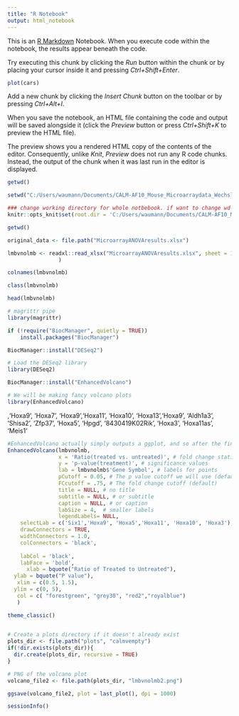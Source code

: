 ---
title: "R Notebook"
output: html_notebook
---

This is an [R Markdown](http://rmarkdown.rstudio.com) Notebook. When you execute code within the notebook, the results appear beneath the code. 

Try executing this chunk by clicking the *Run* button within the chunk or by placing your cursor inside it and pressing *Ctrl+Shift+Enter*. 

```{r}
plot(cars)
```

Add a new chunk by clicking the *Insert Chunk* button on the toolbar or by pressing *Ctrl+Alt+I*.

When you save the notebook, an HTML file containing the code and output will be saved alongside it (click the *Preview* button or press *Ctrl+Shift+K* to preview the HTML file).

The preview shows you a rendered HTML copy of the contents of the editor. Consequently, unlike *Knit*, *Preview* does not run any R code chunks. Instead, the output of the chunk when it was last run in the editor is displayed.



```{r}
getwd()
```

```{r}
setwd("C:/Users/waumann/Documents/CALM-AF10_Mouse_Microarraydata_Wechsler")
```

```{r, setup, include=FALSE} 
### change working directory for whole notbebook. if want to change wd for individual chunk, can do setwd
knitr::opts_knit$set(root.dir = 'C:/Users/waumann/Documents/CALM-AF10_Mouse_Microarraydata_Wechsler')
```



```{r}
getwd()
```



```{r}
original_data <- file.path("MicroarrayANOVAresults.xlsx")
```

```{r}
lmbvnolmb <- readxl::read_xlsx("MicroarrayANOVAresults.xlsx", sheet = 1
                )
```

```{r}
colnames(lmbvnolmb)
```

```{r}
class(lmbvnolmb)
```

```{r}
head(lmbvnolmb)
```

```{r library}
# magrittr pipe
library(magrittr)
```

```{r}
if (!require("BiocManager", quietly = TRUE))
    install.packages("BiocManager")

BiocManager::install("DESeq2")
```

```{r}
# Load the DESeq2 library
library(DESeq2)

BiocManager::install("EnhancedVolcano")

# We will be making fancy volcano plots
library(EnhancedVolcano)
```


,'Hoxa9', 'Hoxa7', 'Hoxa9','Hoxa11', 'Hoxa10', 'Hoxa13','Hoxa9', 'Aldh1a3', 'Shisa2', 'Zfp37', 'Hoxa5', 'Hpgd', '8430419K02Rik', 'Hoxa3', 'Hoxa11as', 'Meis1'


```{r}
#EnhancedVolcano actually simply outputs a ggplot, and so after the final ) you can change it even more if you want. 
EnhancedVolcano(lmbvnolmb,
                x = 'Ratio(treated vs. untreated)', # fold change statistic to plot
                y = 'p-value(treatment)', # significance values
                lab = lmbvnolmb$'Gene Symbol', # labels for points
                pCutoff = 0.05, # The p value cutoff we will use (default)
                FCcutoff = .75, # The fold change cutoff (default)
                title = NULL, # no title
                subtitle = NULL, # or subtitle
                caption = NULL, # or caption
                labSize = 4,  # smaller labels
                legendLabels= NULL,
    selectLab = c('Six1','Hoxa9', 'Hoxa5','Hoxa11', 'Hoxa10', 'Hoxa3'),
    drawConnectors = TRUE,
    widthConnectors = 1.0,
    colConnectors = 'black',
 
    labCol = 'black',
    labFace = 'bold',
      xlab = bquote("Ratio of Treated to Untreated"),
  ylab = bquote("P value"),
   xlim = c(0.5, 1.5),
  ylim = c(0, 5),
   col = c( "forestgreen", "grey30", "red2","royalblue")
   ) 

theme_classic()
    
```
```{r}
# Create a plots directory if it doesn't already exist
plots_dir <- file.path("plots", "calmvempty")
if(!dir.exists(plots_dir)){
  dir.create(plots_dir, recursive = TRUE)
}
```

```{r}
# PNG of the volcano plot
volcano_file2 <- file.path(plots_dir, "lmbvnolmb2.png")
```

```{r}
ggsave(volcano_file2, plot = last_plot(), dpi = 1000)
```




```{r}
sessionInfo()
```
